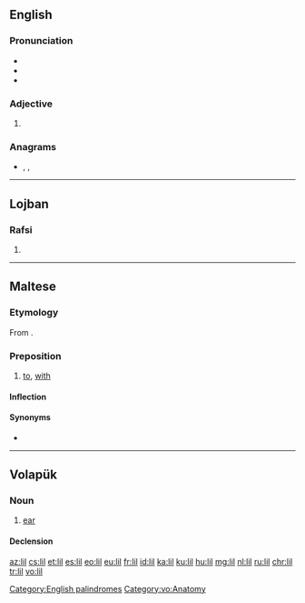 {{also|li'l|li-l|lil'|lil-}}
==English==

===Pronunciation===
* {{IPA|/lɪl/|lang=en}}
* {{rhymes|ɪl|lang=en}}
* {{homophones|lang=en|Lil}}

===Adjective===
{{head|en|adjective}}

# {{alternative form of|li'l|lang=en}}

===Anagrams===
* {{l|en|I'll}}, {{l|en|Ill.}}, {{l|en|ill}}

[[Category:English palindromes]]

----

==Lojban==

===Rafsi===
{{jbo-rafsi}}

# {{jbo-rafsi of|livla}}

----

==Maltese==

===Etymology===
From {{etyl|ar|mt}} {{m|ar|لِ}}.

===Preposition===
{{head|mt|preposition}}

# [[to]], [[with]]

====Inflection====
{{mt-prep-inflection|lil|lil|c|base=li}}

====Synonyms====
* {{l|mt|għand}}

----

==Volapük==

===Noun===
{{vo-noun}}

# [[ear]]

====Declension====
{{vo-decl-noun}}

[[Category:vo:Anatomy]]

[[az:lil]]
[[cs:lil]]
[[et:lil]]
[[es:lil]]
[[eo:lil]]
[[eu:lil]]
[[fr:lil]]
[[id:lil]]
[[ka:lil]]
[[ku:lil]]
[[hu:lil]]
[[mg:lil]]
[[nl:lil]]
[[ru:lil]]
[[chr:lil]]
[[tr:lil]]
[[vo:lil]]
